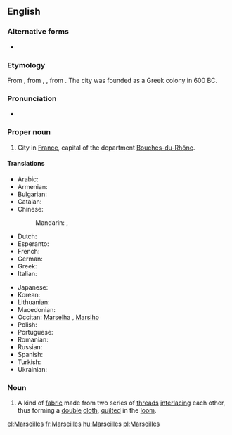 ==English==
{{wikipedia}}

===Alternative forms===
* {{l|en|Marseille}}

===Etymology===
From {{etyl|fr}} {{term|Marseille|lang=fr}}, from {{etyl|la}} {{term|Massilia|lang=la}}, {{term|Marsilia|lang=la}}, from {{etyl|grc}} {{term|Μασσαλία|tr=Massalía|lang=grc}}. The city was founded as a Greek colony in 600 BC.{{rfe|where did the /r/ come from? also where did the English ''-s'' come from?}}

===Pronunciation===
* {{IPA|/mɑː(ɹ)ˈseɪ(l)(z)/}}

===Proper noun===
{{en-proper noun}}

# City in [[France]], capital of the department [[Bouches-du-Rhône]].

====Translations====
{{trans-top|city in France}}
* Arabic: {{t-|ar|مرسيليا|f|tr=marsiilya|sc=Arab}}
* Armenian: {{t-|hy|Մարսել|tr=Marsel}}
* Bulgarian: {{t-|bg|Марсилия|f|tr=Marsílija|sc=Cyrl}}
* Catalan: {{t+|ca|Marsella|f}}
* Chinese:
*: Mandarin: {{t|zh|馬賽|sc=Hani}}, {{t|zh|马赛|tr=Mǎsài|sc=Hani}}
* Dutch: {{t-|nl|Marseille|n}}
* Esperanto: {{t-|eo|Marsejlo}}
* French: {{t+|fr|Marseille|m}}
* German: {{t-|de|Marseille|n}}
* Greek: {{t+|el|Μασσαλία|tr=Massalía}}
* Italian: {{t+|it|Marsiglia|f}}
{{trans-mid}}
* Japanese: {{t-|ja|マルセイユ|tr=Maruseiyu|sc=Jpan}}
* Korean: {{t-|ko|마르세이유|tr=Mareuseiyu|sc=Kore}}
* Lithuanian: {{t-|lt|Marselis|m|xs=Lithuanian}}
* Macedonian: {{t-|mk|Марсеј|m|tr=Marséj}}
* Occitan: [[Marselha]] {{f}}, {{qualifier|Mistralian}} [[Marsiho]]
* Polish: {{t+|pl|Marsylia|f}}
* Portuguese: {{t-|pt|Marselha}}
* Romanian: {{t+|ro|Marsilia|f}}
* Russian: {{t+|ru|Марсель|m|tr=Marsél’|sc=Cyrl}}
* Spanish: {{t+|es|Marsella}}
* Turkish: {{t-|tr|Marsilya}}
* Ukrainian: {{t-|uk|Марсель|m|tr=Marsél’|sc=Cyrl}}
{{trans-bottom}}

===Noun===
{{en-noun|-}}

# A kind of [[fabric]] made from two series of [[thread]]s [[interlace|interlacing]] each other, thus forming a [[double]] [[cloth]], [[quilt]]ed in the [[loom]].

[[el:Marseilles]]
[[fr:Marseilles]]
[[hu:Marseilles]]
[[pl:Marseilles]]